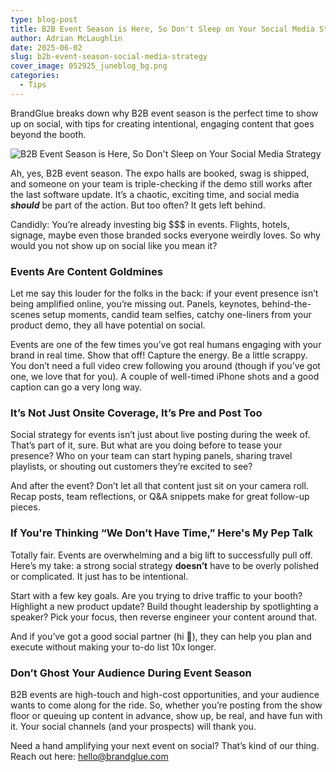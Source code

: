 ```yaml
---
type: blog-post
title: B2B Event Season is Here, So Don't Sleep on Your Social Media Strategy
author: Adrian McLaughlin
date: 2025-06-02
slug: b2b-event-season-social-media-strategy
cover_image: 052925_juneblog_bg.png
categories:
  - Tips
---
```

BrandGlue breaks down why B2B event season is the perfect time to show up on social, with tips for creating intentional, engaging content that goes beyond the booth.

![B2B Event Season is Here, So Don't Sleep on Your Social Media Strategy](052925_juneblog_bg.png)

Ah, yes, B2B event season. The expo halls are booked, swag is shipped, and someone on your team is triple-checking if the demo still works after the last software update. It’s a chaotic, exciting time, and social media ***should*** be part of the action. But too often? It gets left behind. 

Candidly: You’re already investing big $$$ in events. Flights, hotels, signage, maybe even those branded socks everyone weirdly loves. So why would you not show up on social like you mean it?

### Events Are Content Goldmines

Let me say this louder for the folks in the back: if your event presence isn’t being amplified online, you’re missing out. Panels, keynotes, behind-the-scenes setup moments, candid team selfies, catchy one-liners from your product demo, they all have potential on social.

Events are one of the few times you’ve got real humans engaging with your brand in real time. Show that off! Capture the energy. Be a little scrappy. You don’t need a full video crew following you around (though if you’ve got one, we love that for you). A couple of well-timed iPhone shots and a good caption can go a very long way.

### It’s Not Just Onsite Coverage, It’s Pre and Post Too

Social strategy for events isn’t just about live posting during the week of. That’s part of it, sure. But what are you doing before to tease your presence? Who on your team can start hyping panels, sharing travel playlists, or shouting out customers they’re excited to see?

And after the event? Don’t let all that content just sit on your camera roll. Recap posts, team reflections, or Q&A snippets make for great follow-up pieces. 

### If You're Thinking “We Don’t Have Time,” Here's My Pep Talk

Totally fair. Events are overwhelming and a big lift to successfully pull off. Here’s my take: a strong social strategy **doesn’t** have to be overly polished or complicated. It just has to be intentional.

Start with a few key goals. Are you trying to drive traffic to your booth? Highlight a new product update? Build thought leadership by spotlighting a speaker? Pick your focus, then reverse engineer your content around that. 

And if you’ve got a good social partner (hi 👋), they can help you plan and execute without making your to-do list 10x longer.

### Don’t Ghost Your Audience During Event Season

B2B events are high-touch and high-cost opportunities, and your audience wants to come along for the ride. So, whether you’re posting from the show floor or queuing up content in advance, show up, be real, and have fun with it. Your social channels (and your prospects) will thank you.

Need a hand amplifying your next event on social? That’s kind of our thing. Reach out here: [hello@brandglue.com](mailto:hello@brandglue.com)